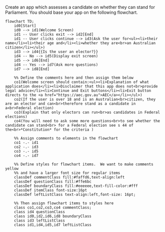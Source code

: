 

Create an app which assesses a candidate on whether they can stand for Parliament.
You should base your app on the following flowchart.

```mermaid
flowchart TD;
    id0[Start]
    id0 --> id1(Welcome Screen)
    id1 -- User clicks exit --> id2[End]
    id1 -- User clicks continue --> id3(Ask the user for<ul><li>their name</li><li>their age and</li><li>whether they are<br>an Australian citizen</li></ul>)
    id3 --> id4{{Is the user an elector?}}
    id4 -- No --> id5(Display exit screen)
    id5 --> id6[End]
    id4 -- Yes --> id7(Ask more questions)
    id7 --> id8[End]

    %% Define the comments here and then assign them below
    co1(Welcome screen should contain:<ul><li>Explanation of what application does</li><li>Disclaimer that this app does not<br>provide legal advice</li><li>Continue and Exit buttons</li><li>Exit button directs to the <a href="https://aec.gov.au">AEC</a></li></ul>)
    co2(If the user is over 18 and is an Australian<br>citizen, they are an elector and can<br>therefore stand as a candidate in a<br>Federal election)
    co3(Explain that only electors can run<br>as candidates in Federal elections) 
    co4(You will need to ask some more questions<br>to see whether the candidate can stand<br> for a Federal election see s 44 of the<br>*Constitution* for the criteria ) 

    %% Assign comments to elements in the flowchart
    co1 -.- id1
    co2 -.- id3
    co3 -.- id5
    co4 -.- id7

    %% Define styles for flowchart items.  We want to make comments yellow
    %% and have a larger font size for regular items
    classDef commentClass fill:#faffd6,text-align:left
    classDef questionClass fill:#ffe6bc
    classDef boundaryClass fill:#eeeeee,text-fill-color:#fff
    classDef itemClass font-size:16pt
    classDef leftListClass text-align:left,font-size: 16pt;

    %% Then assign flowchart items to styles here
    class co1,co2,co3,co4 commentClass; 
    class id4 questionClass
    class id0,id2,id6,id8 boundaryClass
    class id3 leftListClass
    class id1,id4,id5,id7 leftListClass
```
